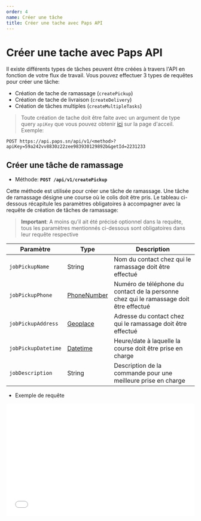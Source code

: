 ```yaml
---
order: 4
name: Créer une tâche
title: Créer une tache avec Paps API
---
```


# Créer une tache avec Paps API

Il existe différents types de tâches peuvent être créées à travers l'API en fonction de votre flux de travail. Vous pouvez effectuer 3 types de requêtes pour créer une tâche:

- Création de tache de ramassage (`createPickup`)
- Création de tache de livraison (`createDelivery`)
- Création de tâches multiples (`createMultipleTasks`)

> Toute création de tache doit être faite avec un argument de type query `apiKey` que vous pouvez
> obtenir [ici](/#commencez-à-utiliser-paps-api) sur la page d'acceil. Exemple:

`POST https://api.paps.sn/api/v1/<method>?apiKey=59a242vv8830z22zee983930129892b&getId=2231233`

## Créer une tâche de ramassage

- Méthode: **`POST /api/v1/createPickup`**

Cette méthode est utilisée pour créer une tâche de ramassage. Une tâche de ramassage désigne une course où le colis doit être pris. Le tableau ci-dessous récapitule les paramètres obligatoires à accompagner avec la requête de création de tâches de ramassage:

> **Important**: A moins qu’il ait été précisé optionnel
> dans la requête, tous les paramètres mentionnés ci-dessous sont
> obligatoires dans leur requête respective

| Paramètre           | Type                                          | Description                                                                            |
| ------------------- | --------------------------------------------- | -------------------------------------------------------------------------------------- |
| `jobPickupName`     | String                                        | Nom du contact chez qui le ramassage doit être effectué                                |
| `jobPickupPhone`    | [PhoneNumber](/#types-et-formats-des-donnees) | Numéro de téléphone du contact de la personne chez qui le ramassage doit être effectué |
| `jobPickupAddress`  | [Geoplace](/#types-et-formats-des-donnees)    | Adresse du contact chez qui le ramassage doit être effectué                            |
| `jobPickupDatetime` | [Datetime](/#types-et-formats-des-donnees)    | Heure/date à laquelle la course doit être prise en charge                              | ` |
| `jobDescription`    | String                                        | Description de la commande pour une meilleure prise en charge                          |

- Exemple de requête

<p>
  <iframe
    src="//api.apiembed.com/?source=https://raw.githubusercontent.com/paps-app/request-api-exemple/master/PickupTask.json&targets=shell:curl,node:unirest,java:unirest,python:requests,ruby:native,objc:nsurlsession,go:native,java:okhttp,node:native,javascript:jquery,php:http1,csharp:restsharp"
    frameBorder="0"
    scrolling="no"
    width="100%"
    height="300px"
    seamless
  />
</p>

## Créer une tâche de livraison

- Méthode: **`POST /api/v1/createDelivery`**

Cette méthode est utilisée pour créer une tâche de livraison. Une tâche de livraison désigne une course où le colis doit être déposé. Elle est donc souvent précédée et liée à une tache de ramassage. Le tableau ci-dessous récapitule les paramètres à accompagner avec la requête de création de tâches de livraison:

| Paramètre             | Type                                          | Description                                                                             |
| --------------------- | --------------------------------------------- | --------------------------------------------------------------------------------------- |
| `customerUsername`    | String                                        | Nom du contact chez qui la livraison doit être effectuée                                |
| `customerPhone`       | [PhoneNumber](/#types-et-formats-des-donnees) | Numéro de téléphone du contact de la personne chez qui la livraison doit être effectuée |
| `jobPickupPhone`      | [PhoneNumber](/#types-et-formats-des-donnees) | Numéro de téléphone du contact de la personne chez qui le ramassage a été déjà effectué |
| `customerAddress`     | [Geoplace](/#types-et-formats-des-donnees)    | Adresse du contact chez qui la livraison doit être effectuée                            |
| `jobDeliveryDatetime` | [Datetime](/#types-et-formats-des-donnees)    | Heure/date à laquelle la course doit être prise en charge                               |
| `jobDescription`      | String                                        | Description de la commande pour une meilleure prise en charge                           |

- Exemple de requête

<p>
  <iframe
    src="//api.apiembed.com/?source=https://raw.githubusercontent.com/paps-app/request-api-exemple/master/DeliveryTask.json&targets=shell:curl,node:unirest,java:unirest,python:requests,ruby:native,objc:nsurlsession,go:native,java:okhttp,node:native,javascript:jquery,php:http1,csharp:restsharp"
    frameBorder="0"
    scrolling="no"
    width="100%"
    height="300px"
    seamless
  />
</p>

- Exemple de réponse

```
{
  "payload": {
    "message": "The task has been created.",
    "status": 200,
    "data": {
      "job_id": 22726428,
      "job_hash": "26a453fdc6dd79eda5a0fb994a16614f",
      "customer_address": "Ouest Foire, Dakar, Sénégal",
      "job_token": "2272642815403757852833068",
      "tracking_link": "https://k7ggd.app.goo.gl/SGP49G",
      "pickupAddressNotFound": false,
      "deliveryAddressNotFound": false
    }
  }
}
```

## Création de tâches multiples et liées

- Méthode: **`POST /api/v1/createMultipleTasks`**

Celle-ci est la methode utilisée pour démarrer plusieurs courses liées. Les courses liées peuvent contenir non seulement plusieurs points ramassage et livraison mais peuvent être programmées sur plusieurs jours. Les informations sur chaque course sont contenues dans un tableau d’objet et sont envoyées en forme JSON.

| Paramètre             | Type                                          | Description                                                                             |
| --------------------- | --------------------------------------------- | --------------------------------------------------------------------------------------- |
| `pickups`             | String                                        | Nom du contact chez qui la livraison doit être effectuée                                |
| `customerPhone`       | [PhoneNumber](/#types-et-formats-des-donnees) | Numéro de téléphone du contact de la personne chez qui la livraison doit être effectuée |
| `jobPickupPhone`      | [PhoneNumber](/#types-et-formats-des-donnees) | Numéro de téléphone du contact de la personne chez qui le ramassage a été déjà effectué |
| `customerAddress`     | [Geoplace](/#types-et-formats-des-donnees)    | Adresse du contact chez qui la livraison doit être effectuée                            |
| `jobDeliveryDatetime` | [Datetime](/#types-et-formats-des-donnees)    | Heure/date à laquelle la course doit être prise en charge                               |
| `jobDescription`      | String                                        | Description de la commande pour une meilleure prise en charge                           |

<!-- ```json
{
	"jobPickupName": "Moussa",
	"customerName": "fanta",
	"jobPickupAddress":"Fadia, Dakar, Sénégal",
	"customerAddress": "Médina, Dakar, Sénégal",
	"jobPickupDatetime": "2018-10-23 00:00:00",
	"jobDeliveryDatetime": "2018-10-23 00:00:00",
	"jobDescription": "TEST -- Commande venant du site web",
	"autoAssignment": "0",
	"timezone": "0"
}
``` -->

<iframe
  src="//api.apiembed.com/?source=https://raw.githubusercontent.com/paps-app/request-api-exemple/master/PickupDeliveryTask.json&targets=shell:curl,node:unirest,java:unirest,python:requests,ruby:native,objc:nsurlsession,go:native,java:okhttp,node:native,javascript:jquery,php:http1,csharp:restsharp"
  frameBorder="0"
  scrolling="no"
  width="100%"
  height="300px"
  seamless
/>

Si la tâche est créée avec succès on aura un message de ce type :

```json
{
	"message": "The task has been created.",
	"status": 200,
	"data": "job_id": 21955359,
	"pickup_job_id": 21955359,
	"delivery_job_id": 21955360,
	"job_hash": "c1c451ccf5b935751b1e18aeb8275049",
	"customer_address": "Médina, Dakar, Sénégal",
	"job_pickup_name": "Moussa",
	"job_pickup_address": "Fadia,Dakar, Sénégal",
	"job_token": "2195535915390829560960041",
	"pickup_tracking_link": "https://k7ggd.app.goo.gl/abDNj",
	"delivery_tracing_link": "https://k7ggd.app.goo.gl/Ey1kL",
	"pickupAddressNotFound": false,
	"deliveryAddressNotFound": false
}
```
